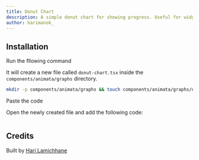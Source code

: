 ```yaml
---
title: Donut Chart
description: A simple donut chart for showing progress. Useful for widget and bento grids.
author: harimanok_
---
```


<ComponentPreview name="graphs-donut-chart--docs" />

## Installation

<Steps>
<Step>Run the fllowing command</Step>

It will create a new file called `donut-chart.tsx` inside the `components/animata/graphs` directory.

```bash
mkdir -p components/animata/graphs && touch components/animata/graphs/donut-chart.tsx
```

<Step>Paste the code</Step>

Open the newly created file and add the following code:

```jsx file=<rootDir>/animata/graphs/donut-chart.tsx

```

</Steps>

## Credits

Built by [Hari Lamichhane](https://github.com/hari)
